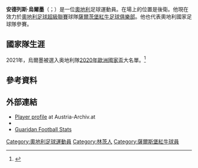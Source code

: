 {{expand|time=2015-06-04T15:34:43+00:00}}
{{noteTA
|G1=Football
|G2=UEFA
|1=zh-hans:安德烈亚斯;zh-hant:安德列斯;
|2=zh-hans:乌尔莫;zh-hk:烏爾馬;zh-tw:烏爾墨;
}}
{{Infobox football biography 
| name        = 安德列斯·烏爾墨<br>Andreas Ulmer 
| image       = File:FC Salzburg gegen SSC Napoli (UEFA Euroleague Achtelfinalrückspiel 14. März 2019) 29.jpg	
| fullname    = Andreas Ulmer
| height      = {{height|m=1.75}}
| birth_date  = {{birth date and age|1985|10|30|df=y}}
| birth_place = [[奧地利|奧地利]][[林茨|林茨]] 
| currentclub = [[薩爾斯堡紅牛足球俱樂部|薩爾斯堡紅牛]]
| clubnumber  = 17
| position    = [[後衛|左閘]]
| youthyears1 =   
|  youthclubs1 = SK Lenze Asten 
| youthclubs2 = [[林茨足球俱樂部|林茨]]
| years1 =  2005–2008
| years2 =  2004–2008 
| years3 =  2008 
| years4 =  2009–
| clubs1 =  [[奧地利維也納二隊|奧地利維也納二隊]]
| clubs2 =  [[奧地利維也納|奧地利維也納]] 
| clubs3 =  [[列特足球俱樂部|列特]] 
| clubs4 =  [[薩爾斯堡紅牛足球俱樂部|薩爾斯堡紅牛]]
| caps1 = 70
| caps2 = 3  
| caps3 = 22  
| caps4 = 334
| goals1 = 1
| goals2 = 0  
| goals3 = 1  
| goals4 = 15
| nationalyears1 = 2009–
| nationalteam1 = [[奧地利國家足球隊|奧地利]]
| nationalcaps1 = 26
| nationalgoals1 = 0
| manageryears1 =   
| managerclubs1 =   
| pcupdate = 2021年5月22日
| ntupdate = 2021年3月31日
}}
'''安德列斯·烏爾墨'''（{{lang-de|Andreas Ulmer}}；{{bd|1985年|10月30日}}）是一位[[奧地利|奧地利]]足球運動員。在場上的位置是後衛。他現在效力於[[奧地利足球超級聯賽|奧地利足球超級聯賽]]球隊[[薩爾茨堡紅牛足球俱樂部|薩爾茨堡紅牛足球俱樂部]]。他也代表奧地利國家足球隊參賽。

==國家隊生涯==
2021年，烏爾墨被選入奥地利隊[[2020年歐洲國家盃|2020年歐洲國家盃]]大名單。<ref>{{Cite web|url=https://www.hk01.com/%E5%8D%B3%E6%99%82%E9%AB%94%E8%82%B2/636177/%E6%AD%90%E5%9C%8B%E7%9B%83-%E7%9D%87%E6%B3%A2%E5%BF%85%E5%82%99%E8%B3%87%E6%96%99-24%E6%94%AF%E6%B1%BA%E8%B3%BD%E5%91%A8%E7%90%83%E9%9A%8A%E7%90%83%E5%93%A1%E5%90%8D%E5%96%AE%E5%85%A8%E9%8C%84-%E9%99%84%E7%90%83%E8%A1%A3%E8%99%9F%E7%A2%BC|title=歐國盃 睇波必備資料！24支決賽周球隊球員名單全錄|website=香港01|accessdate=2021-06-21|archive-date=2021-10-19|archive-url=https://web.archive.org/web/20211019053202/https://www.hk01.com/%E5%8D%B3%E6%99%82%E9%AB%94%E8%82%B2/636177/%E6%AD%90%E5%9C%8B%E7%9B%83-%E7%9D%87%E6%B3%A2%E5%BF%85%E5%82%99%E8%B3%87%E6%96%99-24%E6%94%AF%E6%B1%BA%E8%B3%BD%E5%91%A8%E7%90%83%E9%9A%8A%E7%90%83%E5%93%A1%E5%90%8D%E5%96%AE%E5%85%A8%E9%8C%84-%E9%99%84%E7%90%83%E8%A1%A3%E8%99%9F%E7%A2%BC}}</ref>

==參考資料==
{{Reflist}}

==外部連結==
{{Commons category}}
* [http://www.austria-archiv.at/spieler.php?Spieler_ID=415 Player profile] {{Wayback|url=http://www.austria-archiv.at/spieler.php?Spieler_ID=415 |date=20180822031504 }} at Austria-Archiv.at
* {{NFT player|pid=30319}}
* [https://web.archive.org/web/20121002014459/http://guardian.touch-line.com/StatsCentre.asp?Lang=0&CTID=4&CPID=8&pStr=Player&PLID=191736&TEID=264 Guaridan Football Stats]

{{萨尔茨堡红牛球员名单}}
{{2020年欧洲足球锦标赛奥地利参赛名单}}

{{DEFAULTSORT:Ulmer, Andreas}}
[[Category:奧地利足球運動員|Category:奧地利足球運動員]]
[[Category:林茨人|Category:林茨人]]
[[Category:薩爾斯堡紅牛球員|Category:薩爾斯堡紅牛球員]]